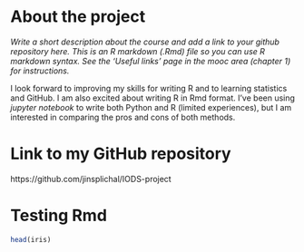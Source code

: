 
# About the project

*Write a short description about the course and add a link to your github repository here. This is an R markdown (.Rmd) file so you can use R markdown syntax. See the 'Useful links' page in the mooc area (chapter 1) for instructions.*

I look forward to improving my skills for writing R and to learning statistics and GitHub. I am also excited about writing R in Rmd format. I've been using *jupyter notebook* to write both Python and R (limited experiences), but I am interested in comparing the pros and cons of both methods. 

# Link to my GitHub repository
https://github.com/jinsplichal/IODS-project

# Testing Rmd
```r
head(iris)
```
